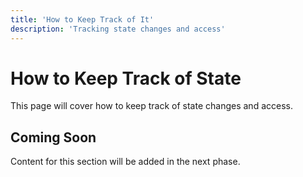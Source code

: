 ```yaml
---
title: 'How to Keep Track of It'
description: 'Tracking state changes and access'
---
```


# How to Keep Track of State

This page will cover how to keep track of state changes and access.

## Coming Soon

Content for this section will be added in the next phase.
